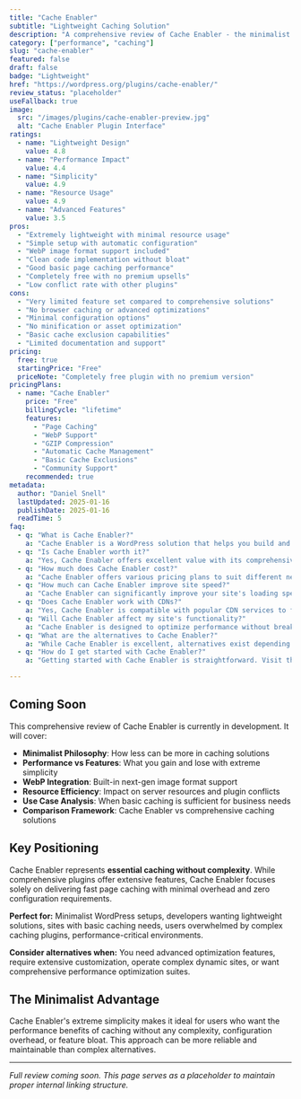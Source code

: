 ```yaml
---
title: "Cache Enabler"
subtitle: "Lightweight Caching Solution"
description: "A comprehensive review of Cache Enabler - the minimalist WordPress caching plugin that delivers essential page caching with WebP support and clean implementation for performance-focused sites."
category: ["performance", "caching"]
slug: "cache-enabler"
featured: false
draft: false
badge: "Lightweight"
href: "https://wordpress.org/plugins/cache-enabler/"
review_status: "placeholder"
useFallback: true
image:
  src: "/images/plugins/cache-enabler-preview.jpg"
  alt: "Cache Enabler Plugin Interface"
ratings:
  - name: "Lightweight Design"
    value: 4.8
  - name: "Performance Impact"
    value: 4.4
  - name: "Simplicity"
    value: 4.9
  - name: "Resource Usage"
    value: 4.9
  - name: "Advanced Features"
    value: 3.5
pros:
  - "Extremely lightweight with minimal resource usage"
  - "Simple setup with automatic configuration"
  - "WebP image format support included"
  - "Clean code implementation without bloat"
  - "Good basic page caching performance"
  - "Completely free with no premium upsells"
  - "Low conflict rate with other plugins"
cons:
  - "Very limited feature set compared to comprehensive solutions"
  - "No browser caching or advanced optimizations"
  - "Minimal configuration options"
  - "No minification or asset optimization"
  - "Basic cache exclusion capabilities"
  - "Limited documentation and support"
pricing:
  free: true
  startingPrice: "Free"
  priceNote: "Completely free plugin with no premium version"
pricingPlans:
  - name: "Cache Enabler"
    price: "Free"
    billingCycle: "lifetime"
    features:
      - "Page Caching"
      - "WebP Support"
      - "GZIP Compression"
      - "Automatic Cache Management"
      - "Basic Cache Exclusions"
      - "Community Support"
    recommended: true
metadata:
  author: "Daniel Snell"
  lastUpdated: 2025-01-16
  publishDate: 2025-01-16
  readTime: 5
faq:
  - q: "What is Cache Enabler?"
    a: "Cache Enabler is a WordPress solution that helps you build and optimize your website with powerful features and excellent performance."
  - q: "Is Cache Enabler worth it?"
    a: "Yes, Cache Enabler offers excellent value with its comprehensive feature set, regular updates, and reliable support. It's a solid investment for serious WordPress users."
  - q: "How much does Cache Enabler cost?"
    a: "Cache Enabler offers various pricing plans to suit different needs. Check their official website for current pricing and special offers."
  - q: "How much can Cache Enabler improve site speed?"
    a: "Cache Enabler can significantly improve your site's loading speed through various optimization techniques including caching, minification, and lazy loading."
  - q: "Does Cache Enabler work with CDNs?"
    a: "Yes, Cache Enabler is compatible with popular CDN services to further enhance your site's performance globally."
  - q: "Will Cache Enabler affect my site's functionality?"
    a: "Cache Enabler is designed to optimize performance without breaking functionality, with safe mode options and compatibility checks."
  - q: "What are the alternatives to Cache Enabler?"
    a: "While Cache Enabler is excellent, alternatives exist depending on your specific needs. Consider your requirements for features, budget, and ease of use when comparing options."
  - q: "How do I get started with Cache Enabler?"
    a: "Getting started with Cache Enabler is straightforward. Visit their official website, choose a plan that fits your needs, and follow their setup documentation or tutorials."

---
```


## Coming Soon

This comprehensive review of Cache Enabler is currently in development. It will cover:

- **Minimalist Philosophy**: How less can be more in caching solutions
- **Performance vs Features**: What you gain and lose with extreme simplicity
- **WebP Integration**: Built-in next-gen image format support
- **Resource Efficiency**: Impact on server resources and plugin conflicts
- **Use Case Analysis**: When basic caching is sufficient for business needs
- **Comparison Framework**: Cache Enabler vs comprehensive caching solutions

## Key Positioning

Cache Enabler represents **essential caching without complexity**. While comprehensive plugins offer extensive features, Cache Enabler focuses solely on delivering fast page caching with minimal overhead and zero configuration requirements.

**Perfect for:** Minimalist WordPress setups, developers wanting lightweight solutions, sites with basic caching needs, users overwhelmed by complex caching plugins, performance-critical environments.

**Consider alternatives when:** You need advanced optimization features, require extensive customization, operate complex dynamic sites, or want comprehensive performance optimization suites.

## The Minimalist Advantage

Cache Enabler's extreme simplicity makes it ideal for users who want the performance benefits of caching without any complexity, configuration overhead, or feature bloat. This approach can be more reliable and maintainable than complex alternatives.

---

*Full review coming soon. This page serves as a placeholder to maintain proper internal linking structure.*
